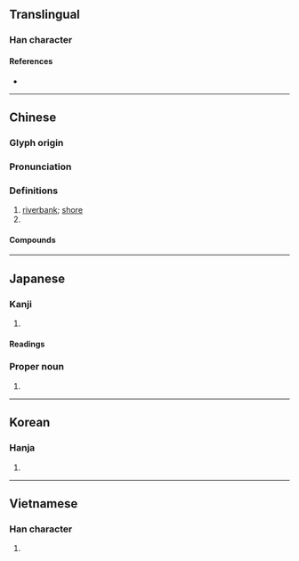 {{character info/new}}
==Translingual==

===Han character===
{{Han char|rn=85|rad=水|as=07|sn=10|four=33127|canj=EIJB|ids=⿰氵甫}}

====References====
* {{Han ref|kx=0624.110|dkj=17475|dj=1021.250|hdz=31619.120|uh=6D66|ud=28006|bh=AEFA|bd=44794}}

----

==Chinese==
{{zh-forms}}

===Glyph origin===
{{Han etym}}

===Pronunciation===
{{zh-pron
|m=pǔ
|c=pou2,pou4
|h=pfs=
|md=
|mn=phó͘/tw:pó͘
|w=
|mc=y
|oc=y
|cat=n,pn
}}

===Definitions===
{{zh-hanzi}}

# [[riverbank]]; [[shore]]
# {{surname|lang=zh}}

====Compounds====
{{zh-der|合浦珠還|巫山洛浦|幫浦|合浦還珠|南浦|利物浦|木浦|申浦|泵浦|清江浦|珠還合浦|津浦鐵路|澉浦|瑤華浦|洛浦宓妃|浦柳|浦東|木浦模式|黃浦江|還珠合浦}}

----

==Japanese==

===Kanji===
{{ja-kanji|grade=c|rs=水07}}

# {{defn|lang=ja|sort=水07}}

====Readings====
{{ja-readings
|goon=ふ
|kanon=ほ
|kun=うら-
|nanori=ら
}}

===Proper noun===
{{ja-pos|うら|proper}}

# {{surname|lang=ja|sort=うら}}

----

==Korean==

===Hanja===
{{ko-hanja|hangeul=[[포]]|eumhun=|rv=po|mr=p'o|y=pho}}

# {{defn|lang=ko|sort=水07}}

----

==Vietnamese==

===Han character===
{{vi-hantu|[[phố]], [[phổ]]|rs=水07}}

# {{defn|lang=vi|sort=水07}}